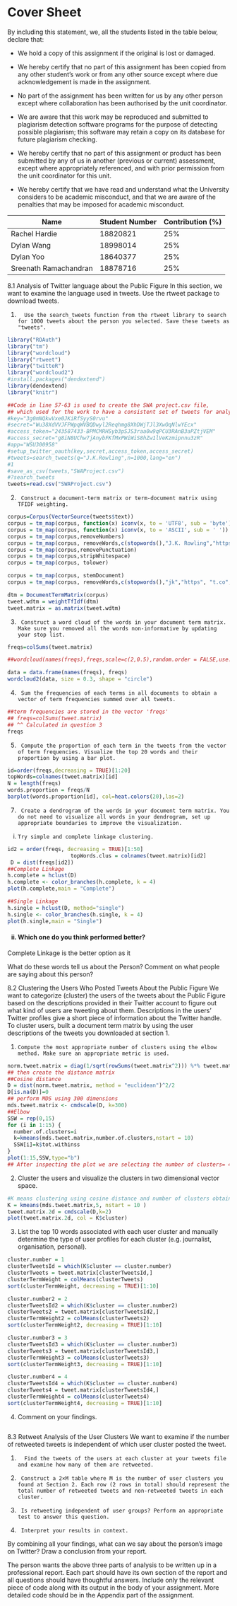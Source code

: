 
Cover Sheet
========================================================


By including this statement, we, all the students listed in the table
below, declare that:

- We hold a copy of this assignment if the original is lost or damaged.

- We hereby certify that no part of this assignment has been copied from
  any other student's work or from any other source except where due
  acknowledgement is made in the assignment.

- No part of the assignment has been written for us by any other person
  except where collaboration has been authorised by the unit coordinator.

- We are aware that this work may be reproduced and submitted to plagiarism
  detection software programs for the purpose of detecting possible
  plagiarism; this software may retain a copy on its database for future
  plagiarism checking.

- We hereby certify that no part of this assignment or product has been
  submitted by any of us in another (previous or current) assessment, except
  where appropriately referenced, and with prior permission from the unit
  coordinator for this unit.

- We hereby certify that we have read and understand what the University
  considers to be academic misconduct, and that we are aware of the
  penalties that may be imposed for academic misconduct.

Name                  | Student Number  | Contribution (%)
----------------------|-----------------|-----------------
Rachel Hardie         |  18820821       |   25%
Dylan Wang            |  18998014       |   25%
Dylan Yoo             |  18640377       |   25%
Sreenath Ramachandran |  18878716       |   25%

<div style="page-break-before:always;"></div>

8.1 Analysis of Twitter language about the Public Figure
In this section, we want to examine the language used in tweets. Use the rtweet package to download tweets.

1.       Use the search_tweets function from the rtweet library to search for 1000 tweets about the person you selected. Save these tweets as "tweets".

```r
library("ROAuth")
library("tm")
library("wordcloud")
library("rtweet")
library("twitteR")
library("wordcloud2")
#install.packages("dendextend")
library(dendextend)
library("knitr")

##Code in line 57-63 is used to create the SWA project.csv file,
## which used for the work to have a consistent set of tweets for analysis.
#key="3g0mNQkwVxe0JKiRfSyyS0rvu"
#secret="Wu38XdVVJFPWpqWVBQDwyl2Reqhmg8XhDWjTJl3XwOqNlwYEcx"
#access_token="243587433-BPMCMRHSyb3pSJS3raa0w9qPCU3RAnB3aPZtjVEM"
#access_secret="g8iN8UChw7jAnybFKfMxPWiWiS8hZw1lVeKzmipnnu3zR"
#app="WSU300958"
#setup_twitter_oauth(key,secret,access_token,access_secret)
#tweets=search_tweets(q="J.K.Rowling",n=1000,lang="en")
#1
#save_as_csv(tweets,"SWAProject.csv")
#?search_tweets
tweets=read.csv("SWAProject.csv")
```

2.      Construct a document-term matrix or term-document matrix using TFIDF weighting.

```r
corpus=Corpus(VectorSource(tweets$text))
corpus = tm_map(corpus, function(x) iconv(x, to = 'UTF8', sub = 'byte'))
corpus = tm_map(corpus, function(x) iconv(x, to = 'ASCII', sub = ' '))
corpus = tm_map(corpus,removeNumbers)
corpus = tm_map(corpus, removeWords,c(stopwords(),"J.K. Rowling","https", "t.co"))
corpus = tm_map(corpus,removePunctuation)
corpus = tm_map(corpus,stripWhitespace)
corpus = tm_map(corpus, tolower)

corpus = tm_map(corpus, stemDocument)
corpus = tm_map(corpus, removeWords,c(stopwords(),"jk","https", "t.co","rowl","jkrowl","will","like","just","doe","far","quot","look","take","make","jaqkcpmtg","ygorfremo","ask","peopl","next","twitter","peopl","new","write","charact","got","ohhgmljqrm","say","defend","respond", "vrmgsnrsa","bbepgeik","nkuwxgsn","novrijqr","nlrbgguhxt"))

dtm = DocumentTermMatrix(corpus)
tweet.wdtm = weightTfIdf(dtm)
tweet.matrix = as.matrix(tweet.wdtm)

```

3.      Construct a word cloud of the words in your document term matrix. Make sure you removed all the words non-informative by updating your stop list.
```r
freqs=colSums(tweet.matrix)

##wordcloud(names(freqs),freqs,scale=c(2,0.5),random.order = FALSE,use.r.layout=FALSE, colors=brewer.pal(8, "Dark2"),min.freq = 3)

data = data.frame(names(freqs), freqs)
wordcloud2(data, size = 0.3, shape = "circle")
```

4.      Sum the frequencies of each terms in all documents to obtain a vector of term frequencies summed over all tweets.
```r
##term frequencies are stored in the vector 'freqs'
## freqs=colSums(tweet.matrix)
## ^^ Calculated in question 3
freqs

```

5.      Compute the proportion of each term in the tweets from the vector of term frequencies. Visualize the top 20 words and their proportion by using a bar plot.
```r
id=order(freqs,decreasing = TRUE)[1:20]
topWords=colnames(tweet.matrix)[id]
N = length(freqs)
words.proportion = freqs/N
barplot(words.proportion[id], col=heat.colors(20),las=2)
```

7.      Create a dendrogram of the words in your document term matrix. You do not need to visualize all words in your dendrogram, set up appropriate boundaries to improve the visualization.

  i.     Try simple and complete linkage clustering.
         
```r
id2 = order(freqs, decreasing = TRUE)[1:50]
                    topWords.clus = colnames(tweet.matrix)[id2]
 D = dist(freqs[id2])
##Complete Linkage 
h.complete = hclust(D)
h.complete <- color_branches(h.complete, k = 4)
plot(h.complete,main = "Complete")

##Single Linkage
h.single = hclust(D, method="single")
h.single <- color_branches(h.single, k = 4)
plot(h.single,main = "Single")

```


  <h4>ii.    Which one do you think performed better?</h4>
  
  Complete Linkage is the better option as it
 

What do these words tell us about the Person? Comment on what people are saying about this person? 



8.2 Clustering the Users Who Posted Tweets About the Public Figure
We want to categorize (cluster) the users of the tweets about the Public Figure based on the descriptions provided in their Twitter account to figure out what kind of users are tweeting about them. Descriptions in the users' Twitter profiles give a short piece of information about the Twitter handle. To cluster users, built a document term matrix by using the user descriptions of the tweets you downloaded at section 1.

1.     Compute the most appropriate number of clusters using the elbow method. Make sure an appropriate metric is used.
```r

norm.tweet.matrix = diag(1/sqrt(rowSums(tweet.matrix^2))) %*% tweet.matrix
## then create the distance matrix
##Cosine distance
D = dist(norm.tweet.matrix, method = "euclidean")^2/2
D[is.na(D)]=0
## perform MDS using 300 dimensions
mds.tweet.matrix <- cmdscale(D, k=300)
##Elbow
SSW = rep(0,15)
for (i in 1:15) {
  number.of.clusters=i
  k=kmeans(mds.tweet.matrix,number.of.clusters,nstart = 10)
  SSW[i]=k$tot.withinss
}
plot(1:15,SSW,type="b")
## After inspecting the plot we are selecting the number of clusters= 4  using the elbow method.

```
2.    Cluster the users and visualize the clusters in two dimensional vector space.
```r
#K means clustering using cosine distance and number of clusters obtained from the elbow method.
K = kmeans(mds.tweet.matrix,5, nstart = 10 )
tweet.matrix.2d = cmdscale(D,k=2)
plot(tweet.matrix.2d, col = K$cluster)
```
3.    List the top 10 words associated with each user cluster and manually determine the type of user profiles for each cluster (e.g. journalist, organisation, personal).
```r

cluster.number = 1
clusterTweetsId = which(K$cluster == cluster.number)
clusterTweets = tweet.matrix[clusterTweetsId,]
clusterTermWeight = colMeans(clusterTweets)
sort(clusterTermWeight, decreasing = TRUE)[1:10]

cluster.number2 = 2
clusterTweetsId2 = which(K$cluster == cluster.number2)
clusterTweets2 = tweet.matrix[clusterTweetsId2,]
clusterTermWeight2 = colMeans(clusterTweets2)
sort(clusterTermWeight2, decreasing = TRUE)[1:10]

cluster.number3 = 3
clusterTweetsId3 = which(K$cluster == cluster.number3)
clusterTweets3 = tweet.matrix[clusterTweetsId3,]
clusterTermWeight3 = colMeans(clusterTweets3)
sort(clusterTermWeight3, decreasing = TRUE)[1:10]

cluster.number4 = 4
clusterTweetsId4 = which(K$cluster == cluster.number4)
clusterTweets4 = tweet.matrix[clusterTweetsId4,]
clusterTermWeight4 = colMeans(clusterTweets4)
sort(clusterTermWeight4, decreasing = TRUE)[1:10]
```

4.    Comment on your findings.

```r

```

8.3 Retweet Analysis of the User Clusters
We want to examine if the number of retweeted tweets is independent of which user cluster posted the tweet.

1.       Find the tweets of the users at each cluster at your tweets file and examine how many of them are retweeted.

2.      Construct a 2×M table where M is the number of user clusters you found at Section 2. Each row (2 rows in total) should represent the total number of retweeted tweets and non-retweeted tweets in each cluster.

3.      Is retweeting independent of user groups? Perform an appropriate test to answer this question.

4.      Interpret your results in context.

By combining all your findings, what can we say about the person's image on Twitter? Draw a conclusion from your report.

The person wants the above three parts of analysis to be written up in a professional report. Each part should have its own section of the report and all questions should have thoughtful answers. Include only the relevant piece of code along with its output in the body of your assignment. More detailed code should be in the Appendix part of the assignment.
